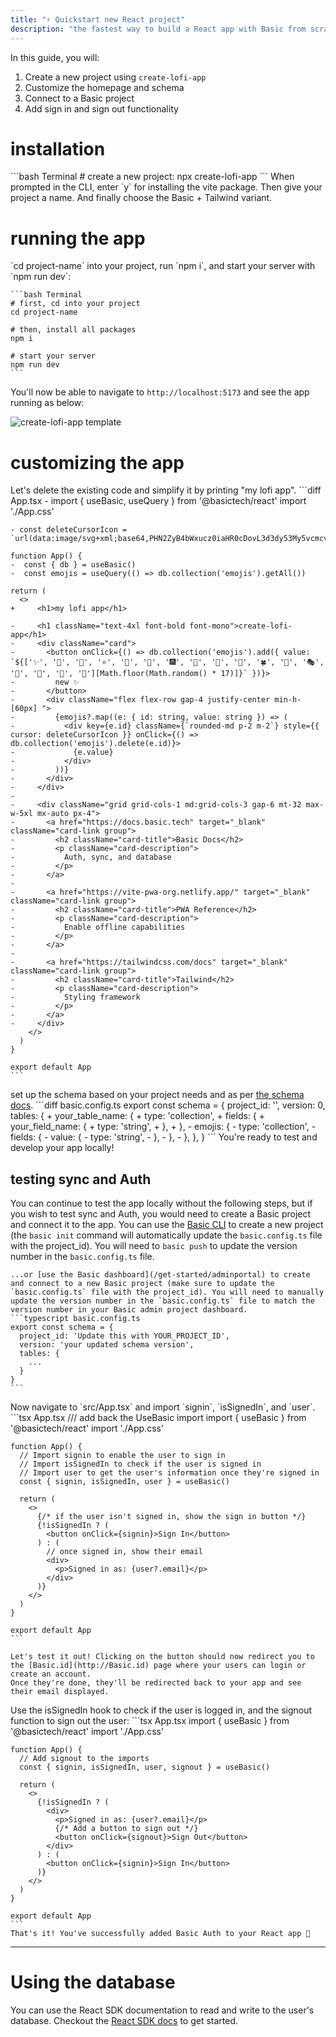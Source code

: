 ```yaml
---
title: "⚡️ Quickstart new React project"
description: "the fastest way to build a React app with Basic from scratch"
---
```

In this guide, you will:
1. Create a new project using `create-lofi-app`
2. Customize the homepage and schema
3. Connect to a Basic project
4. Add sign in and sign out functionality

# installation

<Steps>
  <Step title="Create a new project">
    ```bash Terminal
    # create a new project:
    npx create-lofi-app
    ```
    When prompted in the CLI, enter `y` for installing the vite package. 
    Then give your project a name.
    And finally choose the Basic + Tailwind variant.
  </Step>
  </Steps>

# running the app
<Steps>
  <Step title="install npm packages">
    `cd project-name` into your project, run `npm i`, and start your server with `npm run dev`:

    ```bash Terminal
    # first, cd into your project
    cd project-name

    # then, install all packages
    npm i

    # start your server
    npm run dev
    ```
  </Step>
</Steps>

You'll now be able to navigate to `http://localhost:5173` and see the app running as below:

<img
  className="block"
  src="/images/create-lofi-app.png"
  alt="create-lofi-app template"
/>

# customizing the app
<Steps>
  <Step title="change the homepage">
    Let's delete the existing code and simplify it by printing "my lofi app".
    ```diff App.tsx
    - import { useBasic, useQuery } from '@basictech/react'
    import './App.css'

    - const deleteCursorIcon = `url(data:image/svg+xml;base64,PHN2ZyB4bWxucz0iaHR0cDovL3d3dy53My5vcmcvMjAwMC9zdmciIHdpZHRoPSIyNCIgaGVpZ2h0PSIyNCIgdmlld0JveD0iMCAwIDI0IDI0IiBmaWxsPSJub25lIiBzdHJva2U9IiM2MEE1RkEiIHN0cm9rZS13aWR0aD0iMiIgc3Ryb2tlLWxpbmVjYXA9InJvdW5kIiBzdHJva2UtbGluZWpvaW49InJvdW5kIj48cG9seWxpbmUgcG9pbnRzPSIzIDYgNSA2IDIxIDYiPjwvcG9seWxpbmU+PHBhdGggZD0iTTE5IDZ2MTRhMiAyIDAgMCAxLTIgMkg3YTIgMiAwIDAgMS0yLTJWNm0zIDBWNGEyIDIgMCAwIDEgMi0yaDRhMiAyIDAgMCAxIDIgMnYyIj48L3BhdGg+PC9zdmc+),auto`

    function App() {
    -  const { db } = useBasic()
    -  const emojis = useQuery(() => db.collection('emojis').getAll())

    return (
      <>
    +     <h1>my lofi app</h1>

    -     <h1 className="text-4xl font-bold font-mono">create-lofi-app</h1>
    -     <div className="card">
    -       <button onClick={() => db.collection('emojis').add({ value: `${['✨', '🌟', '💫', '⭐', '🌠', '🎇', '🎆', '🌈', '🌸', '🌺', '🍀', '🎨', '🎭', '🎪', '🎡', '🎢', '🎠'][Math.floor(Math.random() * 17)]}` })}>
    -         new ✨
    -       </button>
    -       <div className="flex flex-row gap-4 justify-center min-h-[60px] ">
    -         {emojis?.map((e: { id: string, value: string }) => (
    -           <div key={e.id} className={`rounded-md p-2 m-2`} style={{ cursor: deleteCursorIcon }} onClick={() => db.collection('emojis').delete(e.id)}>
    -             {e.value}
    -           </div>
    -         ))}
    -       </div>
    -     </div>
    - 
    -     <div className="grid grid-cols-1 md:grid-cols-3 gap-6 mt-32 max-w-5xl mx-auto px-4">
    -       <a href="https://docs.basic.tech" target="_blank" className="card-link group">
    -         <h2 className="card-title">Basic Docs</h2>
    -         <p className="card-description">
    -           Auth, sync, and database
    -         </p>
    -       </a>
    - 
    -       <a href="https://vite-pwa-org.netlify.app/" target="_blank" className="card-link group">
    -         <h2 className="card-title">PWA Reference</h2>
    -         <p className="card-description">
    -           Enable offline capabilities
    -         </p>
    -       </a>
    - 
    -       <a href="https://tailwindcss.com/docs" target="_blank" className="card-link group">
    -         <h2 className="card-title">Tailwind</h2>
    -         <p className="card-description">
    -           Styling framework
    -         </p>
    -       </a>
    -     </div>
        </>
      )
    }

    export default App
    ```
  </Step>
  <Step title="update the schema">
    set up the schema based on your project needs and as per <a href="/readings/schema" target="_blank" rel="noopener noreferrer">the schema docs</a>.
    ```diff basic.config.ts
    export const schema = {
      project_id: '',
      version: 0,
      tables: {
    +    your_table_name: {
    +      type: 'collection',
    +      fields: {
    +        your_field_name: {
    +          type: 'string',
    +        },
    +      },
    -    emojis: {
    -      type: 'collection',
    -      fields: {
    -        value: {
    -          type: 'string',
    -        },
    -      },
    -    },
      },
    }
    ```
    You're ready to test and develop your app locally!
  </Step>
</Steps>

## testing sync and Auth
You can continue to test the app locally without the following steps, but if you wish to test sync and Auth, you would need to create a Basic project and connect it to the app.
<Steps>
  <Step title="create and connect to a Basic project">
    You can use the [Basic CLI](/get-started/cli) to create a new project (the `basic init` command will automatically update the `basic.config.ts` file with the project_id). You will need to `basic push` to update the version number in the `basic.config.ts` file.
    
    ...or [use the Basic dashboard](/get-started/adminportal) to create and connect to a new Basic project (make sure to update the `basic.config.ts` file with the project_id). You will need to manually update the version number in the `basic.config.ts` file to match the version number in your Basic admin project dashboard.
    ```typescript basic.config.ts
    export const schema = {
      project_id: 'Update this with YOUR_PROJECT_ID',
      version: 'your updated schema version',
      tables: {
        ...
      }
    }
    ```
  </Step>
  <Step title="Add a login button to App.tsx">
    Now navigate to  `src/App.tsx` and import `signin`, `isSignedIn`, and `user`. 
    ```tsx App.tsx
    /// add back the UseBasic import
    import { useBasic } from '@basictech/react'
    import './App.css'

    function App() {
      // Import signin to enable the user to sign in
      // Import isSignedIn to check if the user is signed in
      // Import user to get the user's information once they're signed in
      const { signin, isSignedIn, user } = useBasic()

      return (
        <>
          {/* if the user isn't signed in, show the sign in button */}
          {!isSignedIn ? (
            <button onClick={signin}>Sign In</button>
          ) : (
            // once signed in, show their email
            <div>
              <p>Signed in as: {user?.email}</p>
            </div>
          )}
        </>
      )
    }

    export default App
    ```
    
    Let's test it out! Clicking on the button should now redirect you to the [Basic.id](http://Basic.id) page where your users can login or create an account.
    Once they're done, they'll be redirected back to your app and see their email displayed.
  </Step>

  <Step title="Add a logout button">
    Use the isSignedIn hook to check if the user is logged in, and the signout function to sign out the user:
    ```tsx App.tsx
    import { useBasic } from '@basictech/react'
    import './App.css'

    function App() {
      // Add signout to the imports
      const { signin, isSignedIn, user, signout } = useBasic()

      return (
        <>
          {!isSignedIn ? (
            <div>
              <p>Signed in as: {user?.email}</p>
              {/* Add a button to sign out */}
              <button onClick={signout}>Sign Out</button>
            </div>
          ) : (
            <button onClick={signin}>Sign In</button>
          )}
        </>
      )
    }

    export default App
    ```
    That's it! You've successfully added Basic Auth to your React app 🎉
  </Step>
</Steps>

---

# Using the database
You can use the React SDK documentation to read and write to the user's database. Checkout the [React SDK docs](/sdk-reference/react-components) to get started.